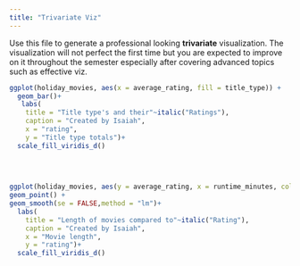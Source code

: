```yaml
---
title: "Trivariate Viz"
---
```


Use this file to generate a professional looking **trivariate** visualization.  The visualization will not perfect the first time but you are expected to improve on it throughout the semester especially after covering advanced topics such as effective viz.


```r
ggplot(holiday_movies, aes(x = average_rating, fill = title_type)) +
  geom_bar()+
   labs(
    title = "Title type's and their"~italic("Ratings"),
    caption = "Created by Isaiah",
    x = "rating",
    y = "Title type totals")+
  scale_fill_viridis_d()    
   
  
  
```
```r
ggplot(holiday_movies, aes(y = average_rating, x = runtime_minutes, color = title_type)) +  
geom_point() +
geom_smooth(se = FALSE,method = "lm")+
  labs(
    title = "Length of movies compared to"~italic("Rating"),
    caption = "Created by Isaiah",
    x = "Movie length",
    y = "rating")+
  scale_fill_viridis_d()
 

```
